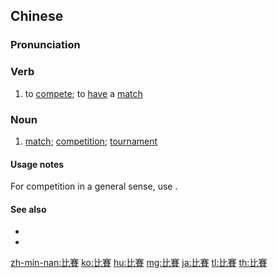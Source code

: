 {{also|比赛}}
==Chinese==
{{zh-forms|s=比赛}}

===Pronunciation===
{{zh-pron
|m=bǐsài
|c=bei2 coi3
|h=pfs=pí-soi
|mn=pí-sài
|mn-t=bi2 sai3
|w=2pi se
|ma=y
|cat=v,n
}}

===Verb===
{{zh-verb}}

# to [[compete]]; to [[have]] a [[match]]

===Noun===
{{zh-noun}}

# [[match]]; [[competition]]; [[tournament]] {{zh-mw|場|次|m:局}}

====Usage notes====
For competition in a general sense, use {{zh-l|競爭}}.

====See also====
* {{zh-l|競賽}}
* {{zh-l|競爭}}

{{zh-cat|Beginning}}

[[zh-min-nan:比賽]]
[[ko:比賽]]
[[hu:比賽]]
[[mg:比賽]]
[[ja:比賽]]
[[tl:比賽]]
[[th:比賽]]